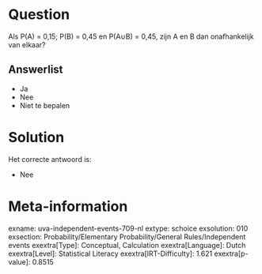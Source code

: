 Question
========

Als P(A) = 0,15; P(B) = 0,45 en P(A∪B) = 0,45, zijn A en B dan
onafhankelijk van elkaar?


Answerlist
----------

* Ja
* Nee
* Niet te bepalen

Solution
========

Het correcte antwoord is: 

* Nee

Meta-information
================
exname: uva-independent-events-709-nl
extype: schoice
exsolution: 010
exsection: Probability/Elementary Probability/General Rules/Independent events
exextra[Type]: Conceptual, Calculation
exextra[Language]: Dutch
exextra[Level]: Statistical Literacy
exextra[IRT-Difficulty]: 1.621
exextra[p-value]: 0.8515
